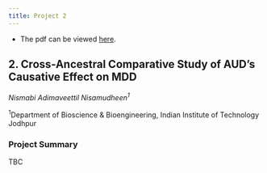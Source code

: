 ```yaml
---
title: Project 2
---
```


* The pdf can be viewed [here](./Projects/Project2.html).

## 2. Cross-Ancestral Comparative Study of AUD's Causative Effect on MDD

*Nismabi Adimaveettil Nisamudheen<sup>1</sup>*

<sup>1</sup>Department of Bioscience & Bioengineering, Indian Institute of Technology Jodhpur 

### Project Summary

TBC
